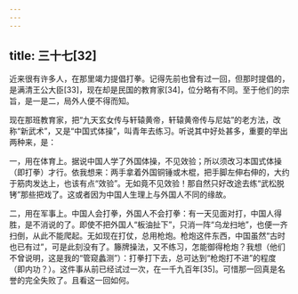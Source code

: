 ```yaml
---
---
---
```

title: 三十七[32]
---




近来很有许多人，在那里竭力提倡打拳。记得先前也曾有过一回，但那时提倡的，是满清王公大臣[33]，现在却是民国的教育家[34]，位分略有不同。至于他们的宗旨，是一是二，局外人便不得而知。

现在那班教育家，把“九天玄女传与轩辕黄帝，轩辕黄帝传与尼姑”的老方法，改称“新武术”，又是“中国式体操”，叫青年去练习。听说其中好处甚多，重要的举出两种来，是：

一，用在体育上。据说中国人学了外国体操，不见效验；所以须改习本国式体操（即打拳）才行。依我想来：两手拿着外国铜锤或木棍，把手脚左伸右伸的，大约于筋肉发达上，也该有点“效验”。无如竟不见效验！那自然只好改途去练“武松脱铐”那些把戏了。这或者因为中国人生理上与外国人不同的缘故。

二，用在军事上。中国人会打拳，外国人不会打拳：有一天见面对打，中国人得胜，是不消说的了。即使不把外国人“板油扯下”，只消一阵“乌龙扫地”，也便一齐扫倒，从此不能爬起。无如现在打仗，总用枪炮。枪炮这件东西，中国虽然“古时也已有过”，可是此刻没有了。籐牌操法，又不练习，怎能御得枪炮？我想（他们不曾说明，这是我的“管窥蠡测”）：打拳打下去，总可达到“枪炮打不进”的程度（即内功？）。这件事从前已经试过一次，在一千九百年[35]。可惜那一回真是名誉的完全失败了。且看这一回如何。